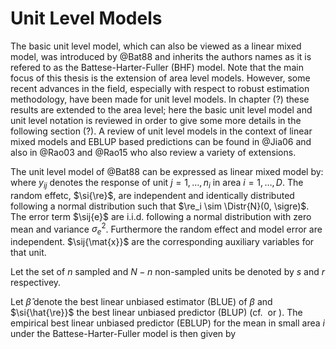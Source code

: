 # Unit Level Models
\label{sec:unit_level}

The basic unit level model, which can also be viewed as a linear mixed model, 
was introduced by @Bat88 and inherits the authors names as it is refered to as 
the Battese-Harter-Fuller (BHF) model. Note that the main focus of this thesis 
is the extension of area level models. However, some recent advances in the 
field, especially with respect to robust estimation methodology, have been made 
for unit level models. In chapter (?) these results are extended to the area
level; here the basic unit level model and unit level notation is reviewed in
order to give some more details in the following section (?). A review of unit
level models in the context of linear mixed models and EBLUP based predictions
can be found in @Jia06 and also in @Rao03 and @Rao15 who also review a variety
of extensions.

The unit level model of @Bat88 can be expressed as linear mixed model by:
\empty{
\begin{align}
	 y_{ij} = \sij{\mat{x}}^\top\beta + \si{\re} + \sij{e} \label{eq:bhf}
\end{align}
}where $y_{ij}$ denotes the response of unit $j = 1, \dots, n_i$ in area $i = 
1, \dots, D$. The random effetc, $\si{\re}$, are independent and identically 
distributed following a normal distribution such that $\re_i \sim \Distr{N}(0, 
\sigre)$. The error term $\sij{e}$ are i.i.d. following a normal distribution 
with zero mean and variance $\sigma_e^2$. Furthermore the random effect and 
model error are independent. $\sij{\mat{x}}$ are the corresponding auxiliary
variables for that unit.

Let the set of $n$ sampled and $N-n$ non-sampled units be denoted by
$s$ and $r$ respectivey.

Let $\hat{\beta}$ denote the best linear unbiased estimator (BLUE) of $\beta$ and $\si{\hat{\re}}$ the best linear unbiased predictor (BLUP) (cf.\ \citealp{Hen50} or \citealp{Sea71}). The empirical best linear unbiased predictor (EBLUP) for the mean in small area $i$ under the Battese-Harter-Fuller model is then given by

\begin{align}
\label{eq:BHFEBLUP}
\hat{\theta}_i^{BHF} = N_i^{-1} \Paran{\sum_{j \in s_i} y_{ij} + \sum_{j\in r_i}(\si{x}^\top\hat{{\beta}} + \hat{\si{\re}})}.
\end{align}

